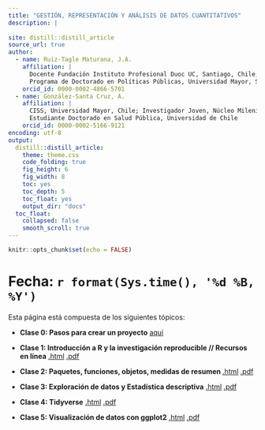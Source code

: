 ```yaml
---
title: "GESTIÓN, REPRESENTACIÓN Y ANÁLISIS DE DATOS CUANTITATIVOS"
description: |
  
site: distill::distill_article
source_url: true
author:
  - name: Ruiz-Tagle Maturana, J.A. 
    affiliation: |
      Docente Fundación Instituto Profesional Duoc UC, Santiago, Chile; Investigador Joven, Núcleo Milenio nDP;
      Programa de Doctorado en Políticas Públicas, Universidad Mayor, Santiago, Chile.
    orcid_id: 0000-0002-4866-5701    
  - name: González-Santa Cruz, A. 
    affiliation: |
      CISS, Universidad Mayor, Chile; Investigador Joven, Núcleo Milenio nDP;
      Estudiante Doctorado en Salud Pública, Universidad de Chile
    orcid_id: 0000-0002-5166-9121
encoding: utf-8
output:
  distill::distill_article:
    theme: theme.css
    code_folding: true
    fig_height: 6
    fig_width: 8
    toc: yes
    toc_depth: 5
    toc_float: yes
    output_dir: "docs"
  toc_float:
    collapsed: false
    smooth_scroll: true
---
```


```r
knitr::opts_chunk$set(echo = FALSE)

```

# Fecha: `r format(Sys.time(), '%d %B, %Y')`


Esta página está compuesta de los siguientes tópicos:

- **Clase 0: Pasos para crear un proyecto** [aquí](proyecto.html)

- **Clase 1: Introducción a R y la investigación reproducible // Recursos en línea** [.html](Clase1_GRA.html) [.pdf](Clase1_GRA.pdf)

- **Clase 2: Paquetes, funciones, objetos, medidas de resumen ** [.html](Clase2_GRA.html) [.pdf](Clase2_GRA.pdf)

- **Clase 3: Exploración de datos y Estadística descriptiva** [.html](Clase3_GRA.html) [.pdf](Clase3_GRA.pdf)

- **Clase 4: Tidyverse** [.html](Clase4_GRA.html) [.pdf](Clase4_GRA.pdf)

- **Clase 5: Visualización de datos con ggplot2** [.html](Clase5_GRA.html) [.pdf](Clase5_GRA.pdf)
